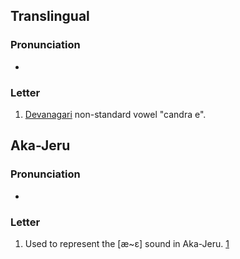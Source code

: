 {{character info}}
==Translingual==

===Pronunciation===
* {{IPA|mul|[æ]}}

===Letter===
{{mul-letter|sc=Deva}}

# [[Devanagari]] non-standard vowel "candra e".

==Aka-Jeru==

===Pronunciation===
* {{IPA|xsr|[æ~ɛ]}}

===Letter===
{{head|xsr|letter|tr=æ}}

# Used to represent the [æ~ɛ] sound in Aka-Jeru. [https://omniglot.com/writing/akajeru.htm]